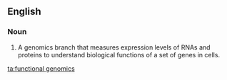 ==English==
{{wikipedia}}

===Noun===
{{en-noun|head=[[functional]] [[genomics]]|-}}
# {{label|en|biochemistry|genetics}} A genomics branch that measures expression levels of RNAs and proteins to understand biological functions of a set of genes in cells.

[[ta:functional genomics]]